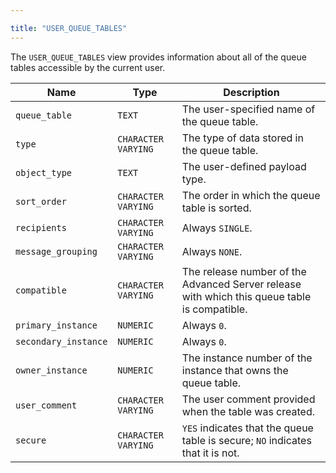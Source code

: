 ---

title: "USER_QUEUE_TABLES"
---

<div id="user_queue_tables" class="registered_link"></div>

The `USER_QUEUE_TABLES` view provides information about all of the queue tables accessible by the current user.

| Name                 | Type                | Description                                                  |
| -------------------- | ------------------- | ------------------------------------------------------------ |
| `queue_table`        | `TEXT`              | The user-specified name of the queue table.                  |
| `type`               | `CHARACTER VARYING` | The type of data stored in the queue table.                  |
| `object_type`        | `TEXT`              | The user-defined payload type.                               |
| `sort_order`         | `CHARACTER VARYING` | The order in which the queue table is sorted.                |
| `recipients`         | `CHARACTER VARYING` | Always `SINGLE`.                                             |
| `message_grouping`   | `CHARACTER VARYING` | Always `NONE`.                                               |
| `compatible`         | `CHARACTER VARYING` | The release number of the Advanced Server release with which this queue table is compatible. |
| `primary_instance`   | `NUMERIC`           | Always `0`.                                                  |
| `secondary_instance` | `NUMERIC`           | Always `0`.                                                  |
| `owner_instance`     | `NUMERIC`           | The instance number of the instance that owns the queue table. |
| `user_comment`       | `CHARACTER VARYING` | The user comment provided when the table was created.        |
| `secure`             | `CHARACTER VARYING` | `YES` indicates that the queue table is secure; `NO` indicates that it is not. |